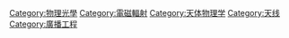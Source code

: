 {{Commonscat|Polarization}}
{{Cat main}}

[[Category:物理光學|Category:物理光學]]
[[Category:電磁輻射|Category:電磁輻射]]
[[Category:天体物理学|Category:天体物理学]]
[[Category:天线|Category:天线]]
[[Category:廣播工程|Category:廣播工程]]